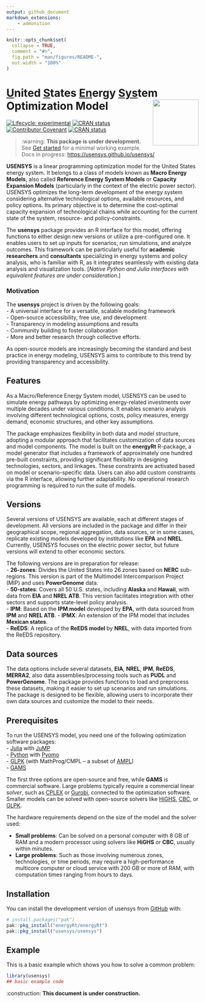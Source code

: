 ```yaml
---
output: github_document
markdown_extensions:
    - admonition
---
```


<!-- README.md is generated from README.Rmd. Please edit that file -->

```r
knitr::opts_chunk$set(
  collapse = TRUE,
  comment = "#>",
  fig.path = "man/figures/README-",
  out.width = "100%"
)
```

# [U]{.underline}nited [S]{.underline}tates [En]{.underline}ergy [Sys]{.underline}tem Optimization Model <img src="man/figures/logo.png" align="right" width="120"/>

<!-- badges: start -->

[![Lifecycle: experimental](https://img.shields.io/badge/lifecycle-experimental-orange.svg)](https://lifecycle.r-lib.org/articles/stages.html#experimental) [![CRAN status](https://www.r-pkg.org/badges/version/usensys)](https://CRAN.R-project.org/package=usensys) [![Contributor Covenant](https://img.shields.io/badge/Contributor%20Covenant-2.1-4baaaa.svg)](code_of_conduct.md)
[![CRAN status](https://www.r-pkg.org/badges/version/usensys)](https://CRAN.R-project.org/package=usensys)
<!-- badges: end -->

::: warn
> :warning: **This package is under development.**\
> See [Get started](https://www.usensys.org/articles/usensys.html) for a minimal working example.\
> Docs in progress: <https://usensys.github.io/usensys/>
:::

**USENSYS** is a linear programming optimization model for the United States energy system. It belongs to a class of models known as **Macro Energy Models**, also called **Reference Energy System Models** or **Capacity Expansion Models** (particularly in the context of the electric power sector). USENSYS optimizes the long-term development of the energy system considering alternative technological options, available resources, and policy options. Its primary objective is to determine the cost-optimal capacity expansion of technological chains while accounting for the current state of the system, resource- and policy-constraints.

The **usensys** package provides an R interface for this model, offering functions to either design new versions or utilize a pre-configured one. It enables users to set up inputs for scenarios, run simulations, and analyze outcomes. This framework can be particularly useful for **academic researchers** and **consultants** specializing in energy systems and policy analysis, who is familiar with R, as it integrates seamlessly with existing data analysis and visualization tools. [*Native Python and Julia interfaces with equivalent features are under consideration*.]

### Motivation

The **usensys** project is driven by the following goals:   
-   A universal interface for a versatile, scalable modeling framework   
-   Open-source accessibility, free use, and development   
-   Transparency in modeling assumptions and results   
-   Community building to foster collaboration   
-   More and better research through collective efforts.  

As open-source models are increasingly becoming the standard and best practice in energy modeling, USENSYS aims to contribute to this trend by providing transparency and accessibility.

## Features

As a Macro/Reference Energy System model, USENSYS can be used to simulate energy pathways by optimizing energy-related investments over multiple decades under various conditions. It enables scenario analysis involving different technological options, costs, policy measures, energy demand, economic structures, and other key assumptions.

The package emphasizes flexibility in both data and model structure, adopting a modular approach that facilitates customization of data sources and model components. The model is built on the **energyRt** R-package, a model generator that includes a framework of approximately one hundred pre-built constraints, providing significant flexibility in designing technologies, sectors, and linkages. These constraints are activated based on model or scenario-specific data. Users can also add custom constraints via the R interface, allowing further adaptability. No operational research programming is required to run the suite of models.

## Versions

Several versions of USENSYS are available, each at different stages of development. All versions are included in the package and differ in their geographical scope, regional aggregation, data sources, or in some cases, replicate existing models developed by institutions like **EPA** and **NREL**. Currently, USENSYS focuses on the electric power sector, but future versions will extend to other economic sectors.

The following versions are in preparation for release:   
-  **26-zones**: Divides the United States into 26 zones based on **NERC** sub-regions. This version is part of the Multimodel Intercomparison Project (MIP) and uses **PowerGenome** data.   
-  **50-states**: Covers all 50 U.S. states, including **Alaska** and **Hawaii**, with data from **EIA** and **NREL ATB**. This version facilitates integration with other sectors and supports state-level policy analysis.   
- **IPM**: Based on the **IPM model** developed by **EPA**, with data sourced from **IPM** and **NREL ATB**.
- **IPMX**: An extension of the IPM model that includes **Mexican states**.   
- **ReEDS**: A replica of the **ReEDS model** by **NREL**, with data imported from the ReEDS repository.

## Data sources

The data options include several datasets, **EIA**, **NREL**, **IPM**, **ReEDS**, **MERRA2**, also data assemblies/processing tools such as **PUDL** and **PowerGenome**. The package provides functions to load and preprocess these datasets, making it easier to set up scenarios and run simulations. The package is designed to be flexible, allowing users to incorporate their own data sources and customize the model to their needs.

## Prerequisites

To run the USENSYS model, you need one of the following optimization software packages:   
- [Julia](https://julialang.org/) with [JuMP](https://jump.dev/)\
- [Python](https://www.python.org/) with [Pyomo](https://www.pyomo.org/)\
- [GLPK](https://en.wikibooks.org/wiki/GLPK/GMPL_(MathProg)) (with MathProg/CMPL – a subset of [AMPL](https://ampl.com/))\
- [GAMS](https://www.gams.com/)\

The first three options are open-source and free, while **GAMS** is commercial software. Large problems typically require a commercial linear *solver*, such as [CPLEX](https://en.wikipedia.org/wiki/CPLEX) or [Gurobi](https://en.wikipedia.org/wiki/Gurobi_Optimizer), connected to the optimization software. Smaller models can be solved with open-source solvers like [HiGHS](https://highs.dev/), [CBC](https://coin-or.github.io/Cbc/intro.html), or [GLPK](https://www.gnu.org/software/glpk/).

The hardware requirements depend on the size of the model and the solver used:

-   **Small problems**: Can be solved on a personal computer with 8 GB of RAM and a modern processor using solvers like **HiGHS** or **CBC**, usually within minutes.   
-   **Large problems**: Such as those involving numerous zones, technologies, or time periods, may require a high-performance multicore computer or cloud service with 200 GB or more of RAM, with computation times ranging from hours to days.

## Installation

You can install the development version of usensys from [GitHub](https://github.com/) with:

``` r
# install.packages("pak")
pak::pkg_install("energyRt/energyRt")
pak::pkg_install("usensys/usensys")
```

## Example

This is a basic example which shows you how to solve a common problem:

```r
library(usensys)
## basic example code
```

:construction: **This document is under construction.**
